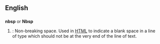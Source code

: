 ==English==
==={{Abbreviation}}===
'''nbsp''' or '''Nbsp'''
#{{cattag|computing}}: Non-breaking space.  Used in [[HTML]] to indicate a blank space in a line of type which should not be at the very end of the line of text.